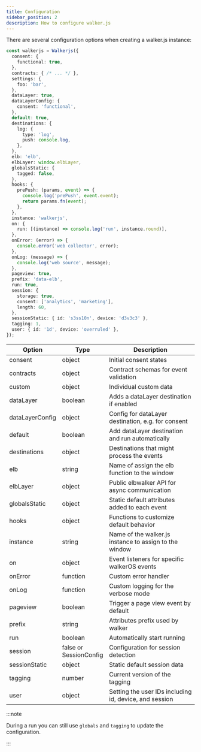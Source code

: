 ```yaml
---
title: Configuration
sidebar_position: 2
description: How to configure walker.js
---
```



There are several configuration options when creating a walker.js instance:

```ts
const walkerjs = Walkerjs({
  consent: {
    functional: true,
  },
  contracts: { /* ... */ },
  settings: {
    foo: 'bar',
  },
  dataLayer: true,
  dataLayerConfig: {
    consent: 'functional',
  },
  default: true,
  destinations: {
    log: {
      type: 'log',
      push: console.log,
    },
  },
  elb: 'elb',
  elbLayer: window.elbLayer,
  globalsStatic: {
    tagged: false,
  },
  hooks: {
    prePush: (params, event) => {
      console.log('prePush', event.event);
      return params.fn(event);
    },
  },
  instance: 'walkerjs',
  on: {
    run: [(instance) => console.log('run', instance.round)],
  },
  onError: (error) => {
    console.error('web collector', error);
  },
  onLog: (message) => {
    console.log('web source', message);
  },
  pageview: true,
  prefix: 'data-elb',
  run: true,
  session: {
    storage: true,
    consent: ['analytics', 'marketing'],
    length: 60,
  },
  sessionStatic: { id: 's3ss10n', device: 'd3v3c3' },
  tagging: 1,
  user: { id: '1d', device: 'overruled' },
});
```

| Option          | Type                        | Description                                               |
| --------------- | --------------------------- | --------------------------------------------------------- |
| consent         | object                      | Initial consent states                                    |
| contracts       | object                      | Contract schemas for event validation                     |
| custom          | object                      | Individual custom data                                    |
| dataLayer       | boolean                     | Adds a dataLayer destination if enabled                   |
| dataLayerConfig | object                      | Config for dataLayer destination, e.g. for consent        |
| default         | boolean                     | Add dataLayer destination and run automatically           |
| destinations    | object                      | Destinations that might process the events                |
| elb             | string                      | Name of assign the elb function to the window             |
| elbLayer        | object                      | Public elbwalker API for async communication              |
| globalsStatic   | object                      | Static default attributes added to each event             |
| hooks           | object                      | Functions to customize default behavior                   |
| instance        | string                      | Name of the walker.js instance to assign to the window    |
| on              | object                      | Event listeners for specific walkerOS events              |
| onError         | function                    | Custom error handler                                      |
| onLog           | function                    | Custom logging for the verbose mode                       |
| pageview        | boolean                     | Trigger a page view event by default                      |
| prefix          | string                      | Attributes prefix used by walker                          |
| run             | boolean                     | Automatically start running                               |
| session         | false or<br />SessionConfig | Configuration for session detection                       |
| sessionStatic   | object                      | Static default session data                               |
| tagging         | number                      | Current version of the tagging                            |
| user            | object                      | Setting the user IDs including id, device, and session    |

:::note

During a run you can still use `globals` and `tagging` to update the
configuration.

:::



